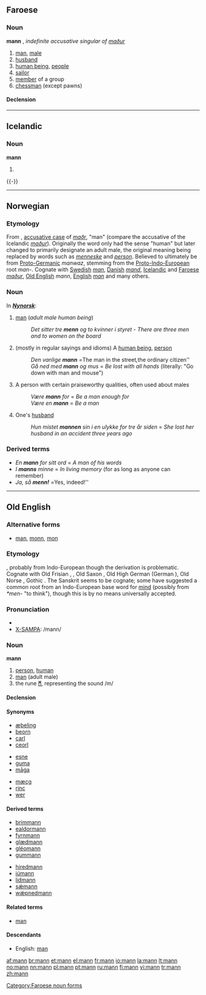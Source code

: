 {{see|Mann}}
==Faroese==

===Noun===
'''mann''' {{m}}, ''indefinite accusative singular of [[maður]]''

# [[man]], [[male]]
# [[husband]]
# [[human being]], [[people]]
# [[sailor]]
# [[member]] of a group
# [[chessman]] (except pawns)

====Declension====
{{fo-decl-noun-m41|m}}

[[Category:Faroese noun forms]]

----

==Icelandic==

{{Icelandic declension kk sb maður|}}
===Noun===
'''mann''' {{m}}

# {{is-noun forms|case=acc|number=s|a=a|def=in|en1=man|en2=men|is=maður}}
{{-}}

----

==Norwegian==

===Etymology===
From {{ON.|no}} {{term|mann|lang=non}}, [[accusative|accusative case]] of ''[[maðr]]'', "man" (compare the accusative of the Icelandic ''[[maður]]''). Originally the word only had the sense "human" but later changed to primarily designate an adult male, the original meaning being replaced by words such as ''[[menneske]]'' and ''[[person]]''. Believed to ultimately be from [[Proto-Germanic]] ''manwaz'', stemming from the [[Proto-Indo-European]] root ''man-''. Cognate with [[Swedish]] ''[[man]]'', [[Danish]] ''[[mand]]'', [[Icelandic]] and [[Faroese]] ''[[maður]]'', [[Old English]] ''mann'', [[English]] ''[[man]]'' and many others.

===Noun===
{{no-noun-irreg|m|mannen|menn|mennene}}

In '''''[[:w:Nynorsk|Nynorsk]]''''': {{no-noun-irreg|m|mannen|menn/menner|mennene}} 

# [[man]] (''adult male human being'')
#: ''Det sitter tre '''menn''' og to kvinner i styret'' - ''There are three men and to women on the board''
# (mostly in regular sayings and idioms) A [[human|human being]], [[person]]
#: ''Den vanlige '''mann''' = ''The man in the street'', ''the ordinary citizen''
#: ''Gå ned med '''mann''' og mus'' = ''Be lost with all hands'' (literally: "Go down with man and mouse")
# A person with certain praiseworthy qualities, often used about males
#: ''Være '''mann''' for'' = ''Be a man enough for''
#: ''Være en '''mann''''' = ''Be a man''
# One's [[husband]]
#: ''Hun mistet '''mannen''' sin i en ulykke for tre år siden'' = ''She lost her husband in an accident three years ago''

===Derived terms===
*''En '''mann''' for sitt ord'' = ''A man of his words''
*''I '''manns''' minne'' = ''In living memory'' (for as long as anyone can remember)
*''Ja, så '''''menn!''''' = ''Yes, indeed!''
----

==Old English==
===Alternative forms===
*[[man]], [[monn]], [[mon]]

===Etymology===
{{proto|Germanic|mann-|lang=ang}}, probably from Indo-European though the derivation is problematic.  Cognate with Old Frisian {{term|man|lang=fro}}, {{term|mon}}, Old Saxon {{term|man|lang=osx}}, Old High German {{term|man|lang=goh}} (German {{term|Mann}}), Old Norse {{term|maðr}}, Gothic {{term|𐌼𐌰𐌽𐌽𐌰}}.  The Sanskrit {{term|मनु||man|tr=manu|sc=Deva}} seems to be cognate; some have suggested a common root from an Indo-European base word for [[mind]] (possibly from ''*men-'' "to think"), though this is by no means universally accepted.

===Pronunciation===
*{{IPA|/mɑnː/}}
*[[X-SAMPA]]: /mann/

===Noun===
'''mann''' {{m}}

# [[person]], [[human]]
# [[man]] (adult male)
# the rune '''[[ᛗ]]''', representing the sound /m/

====Declension====
{{oe-noun|mann|[[menn]]|mann|menn|mannes|manna|menn|mannum}}

====Synonyms====
{{top3}}
*[[æþeling]]
*[[beorn]]
*[[carl]]
*[[ceorl]]
{{mid3}}
*[[esne]]
*[[guma]]
*[[maga|māga]]
{{mid3}}
*[[mæcg]]
*[[rinc]]
*[[wer#Old English|wer]]
{{bottom}}

====Derived terms====
{{top2}}
*[[brimmann]]
*[[ealdormann]]
*[[fyrnmann]]
*[[glædmann]]
*[[gleomann|gléomann]]
*[[gummann]]
{{mid2}}
*[[hiredmann]]
*[[iumann|iúmann]]
*[[lidmann]]
*[[sæmann|sǽmann]]
*[[wæpnedmann|wǽpnedmann]]
{{bottom}}

====Related terms====
*[[man#Old English|man]]

====Descendants====
*English: [[man]]

[[af:mann]]
[[br:mann]]
[[et:mann]]
[[el:mann]]
[[fr:mann]]
[[io:mann]]
[[la:mann]]
[[lt:mann]]
[[no:mann]]
[[nn:mann]]
[[pl:mann]]
[[pt:mann]]
[[ru:mann]]
[[fi:mann]]
[[vi:mann]]
[[tr:mann]]
[[zh:mann]]